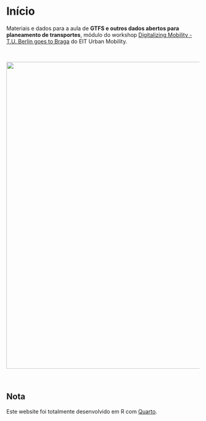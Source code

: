 # Início {.unnumbered}

Materiais e dados para a aula de **GTFS e outros dados abertos para planeamento de transportes**, módulo do workshop [Digitalizing Mobility - T.U. Berlin goes to Braga](https://www.academy-tu.berlin/en/shop/digitalizing-mobility/) do EIT Urban Mobility.

<p> </p>

![](images/EIT_logo-EU1-horizontal_1.png){fig-align="center" width="800"}

<p> </p>

::: {.callout-note appearance="simple" icon="false"}
## Nota

Este website foi totalmente desenvolvido em R com [Quarto](https://quarto.org/docs/books/).
:::
